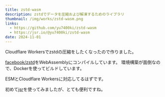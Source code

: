 ```yaml
---
title: zstd-wasm
description: zstdでデータを圧縮および解凍するためのライブラリ
thumbnail: /img/works/zstd-wasm.png
links:
  - https://github.com/yu7400ki/zstd-wasm
  - https://jsr.io/@yu7400ki/zstd-wasm
date: 2024-11-01
---
```


Cloudflare Workersでzstdの圧縮をしたくなったので作りました。

[facebook/zstd](https://github.com/facebook/zstd)をWebAssemblyにコンパイルしています。
環境構築が面倒なので、Dockerを使ってビルドしています。

ESMとCloudflare Workersに対応してるはずです。

初めて[jsr](https://jsr.io)を使ってみましたが、とても便利ですね。

